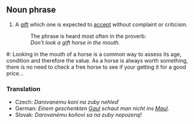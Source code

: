 ==Noun phrase==

# A [[gift]] which one is expected to [[accept]] without complaint or criticism.
#: The phrase is heard most often in the proverb:
#: ''Don't look a gift horse in the mouth.''

#: Looking in the mouth of a horse is a common way to assess its age, condition and therefore the value. As a horse is always worth something, there is no need to check a free horse to see if your getting it for a good price... 

===Translation===
*Czech: ''Darovanému koni na zuby nehleď''
*German: ''Einem geschenkten [[Gaul]] schaut man nicht ins [[Maul]].''
*Slovak: ''Darovanému koňovi sa na zuby nepozeraj!''
